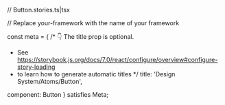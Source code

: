 // Button.stories.ts|tsx


// Replace your-framework with the name of your framework

const meta = {
 /* 👇 The title prop is optional.
  * See https://storybook.js.org/docs/7.0/react/configure/overview#configure-story-loading
  * to learn how to generate automatic titles
  */
 title: 'Design System/Atoms/Button',

 component: Button
} satisfies Meta<typeof Button>;

